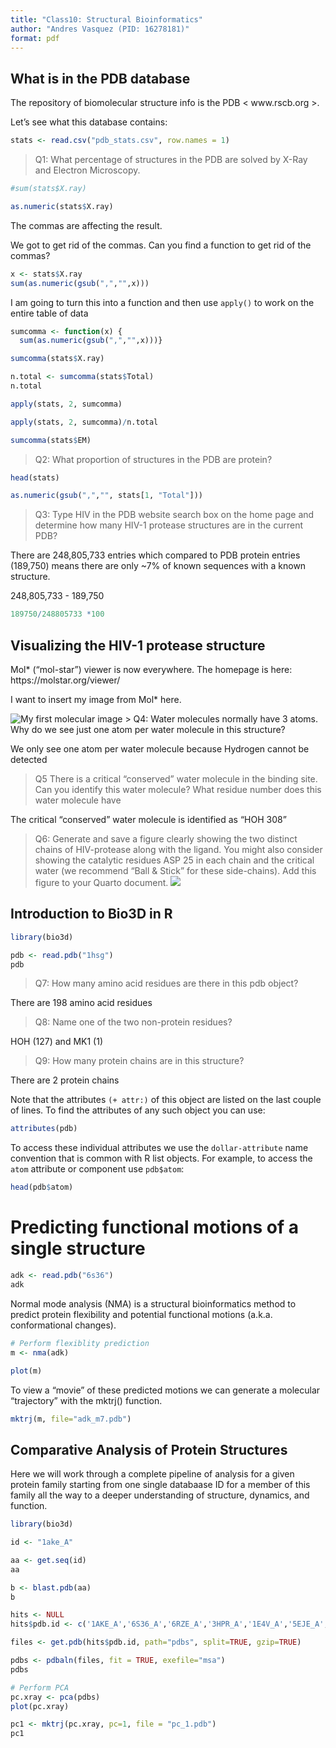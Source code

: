 ```yaml
---
title: "Class10: Structural Bioinformatics"
author: "Andres Vasquez (PID: 16278181)"
format: pdf
---
```


## What is in the PDB database

The repository of biomolecular structure info is the PDB < www.rscb.org >.

Let's see what this database contains:

```r
stats <- read.csv("pdb_stats.csv", row.names = 1)
```

>Q1: What percentage of structures in the PDB are solved by X-Ray and Electron Microscopy.

```r
#sum(stats$X.ray)
```

```r
as.numeric(stats$X.ray)
```
The commas are affecting the result. 

We got to get rid of the commas. Can you find a function to get rid of the commas?

```r
x <- stats$X.ray
sum(as.numeric(gsub(",","",x)))
```

I am going to turn this into a function and then use `apply()` to work on the entire table of data

```r
sumcomma <- function(x) {
  sum(as.numeric(gsub(",","",x)))}

sumcomma(stats$X.ray)
```

```r
n.total <- sumcomma(stats$Total)
n.total
```

```r
apply(stats, 2, sumcomma)
```

```r
apply(stats, 2, sumcomma)/n.total
```

```r
sumcomma(stats$EM)
```

>Q2: What proportion of structures in the PDB are protein?

```r
head(stats)
```
```r
as.numeric(gsub(",","", stats[1, "Total"]))
```

>Q3: Type HIV in the PDB website search box on the home page and determine how many HIV-1 protease structures are in the current PDB?

There are 248,805,733 entries which compared to PDB protein entries (189,750) means there are only ~7% of known sequences with a known structure.

248,805,733 - 189,750

```r
189750/248805733 *100
```

## Visualizing the HIV-1 protease structure

Mol* ("mol-star") viewer is now everywhere. The homepage is here:
https://molstar.org/viewer/

I want to insert my image from Mol* here.

![My first molecular image](1HSG.png)
> Q4: Water molecules normally have 3 atoms. Why do we see just one atom per water molecule in this structure?

We only see one atom per water molecule because Hydrogen cannot be detected

> Q5 There is a critical “conserved” water molecule in the binding site. Can you identify this water molecule? What residue number does this water molecule have

The critical "conserved" water molecule is identified as "HOH 308"

> Q6: Generate and save a figure clearly showing the two distinct chains of HIV-protease along with the ligand. You might also consider showing the catalytic residues ASP 25 in each chain and the critical water (we recommend “Ball & Stick” for these side-chains). Add this figure to your Quarto document.
![](1HSG_2.png)

## Introduction to Bio3D in R

```r
library(bio3d)
```

```r
pdb <- read.pdb("1hsg")
pdb
```
> Q7: How many amino acid residues are there in this pdb object?

There are 198 amino acid residues

> Q8: Name one of the two non-protein residues?

HOH (127) and MK1 (1)

> Q9: How many protein chains are in this structure? 

There are 2 protein chains

Note that the attributes `(+ attr:)` of this object are listed on the last couple of lines. To find the attributes of any such object you can use:

```r
attributes(pdb)
```

To access these individual attributes we use the `dollar-attribute` name convention that is common with R list objects. For example, to access the `atom` attribute or component use `pdb$atom`:

```r
head(pdb$atom)
```

# Predicting functional motions of a single structure


```r
adk <- read.pdb("6s36")
adk
```

Normal mode analysis (NMA) is a structural bioinformatics method to predict protein flexibility and potential functional motions (a.k.a. conformational changes).

```r
# Perform flexiblity prediction
m <- nma(adk)
```

```r
plot(m)
```

To view a “movie” of these predicted motions we can generate a molecular “trajectory” with the mktrj() function.

```r
mktrj(m, file="adk_m7.pdb")
```

## Comparative Analysis of Protein Structures

Here we will work through a complete pipeline of analysis for a given protein family starting from one single databaase ID for a member of this family all the way to a deeper understanding of structure, dynamics, and function.

```r
library(bio3d)
```

```r
id <- "1ake_A"

aa <- get.seq(id)
aa
```

```r
b <- blast.pdb(aa)
b
```

```r
hits <- NULL
hits$pdb.id <- c('1AKE_A','6S36_A','6RZE_A','3HPR_A','1E4V_A','5EJE_A','1E4Y_A','3X2S_A','6HAP_A','6HAM_A','4K46_A','3GMT_A','4PZL_A')
```

```r
files <- get.pdb(hits$pdb.id, path="pdbs", split=TRUE, gzip=TRUE)
```

```r
pdbs <- pdbaln(files, fit = TRUE, exefile="msa")
pdbs
```

```r
# Perform PCA
pc.xray <- pca(pdbs)
plot(pc.xray)
```

```r
pc1 <- mktrj(pc.xray, pc=1, file = "pc_1.pdb")
pc1
```

